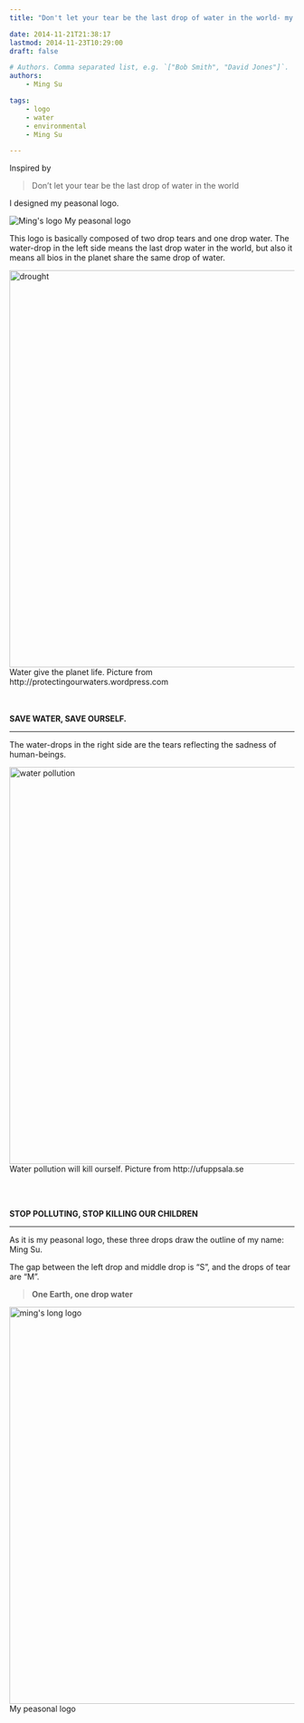 ```yaml
---
title: "Don't let your tear be the last drop of water in the world- my peasonal logo"

date: 2014-11-21T21:38:17
lastmod: 2014-11-23T10:29:00
draft: false

# Authors. Comma separated list, e.g. `["Bob Smith", "David Jones"]`.
authors:
    - Ming Su

tags:
    - logo
    - water
    - environmental
    - Ming Su

---
```


Inspired by 

> Don't let your tear be the last drop of water in the world

I designed my peasonal logo.

<img src="/post/logo.png" alt="Ming's logo">
<fc>My peasonal logo</fc>

This logo is basically composed of two drop tears and one drop
water. The water-drop in the left side means the last drop water
in the world, but also it means all bios in the planet  share the
same drop of water.

<img src="/post/drought.jpg" alt="drought"
width="700">
<fc>Water give the planet life. Picture from
http://protectingourwaters.wordpress.com</fc>

<br>
<br>
**SAVE WATER, SAVE OURSELF.**

---------

The water-drops in the right side are the tears reflecting the
sadness of human-beings.

<img src="/post/waterpollution.jpg" alt="water pollution"
width="700">
<fc>Water pollution will kill ourself. Picture from
http://ufuppsala.se</fc>

<br>
<br>

**STOP POLLUTING, STOP KILLING OUR CHILDREN**

---------

As it is my peasonal logo, these three drops draw the outline of
my name: Ming Su.

The gap between the left drop and middle drop is "S", and the
drops of tear are "M".


> **One Earth, one drop water**

<img src="/post/logo_long.png" alt="ming's long logo"
width="700">
<fc>My peasonal logo</fc>




